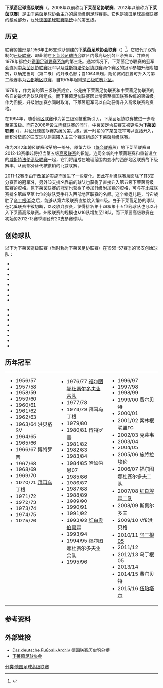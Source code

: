 {{noteTA|G1=足球|G2=德甲}}
{{Infobox football league
|name           = 下莱茵高级联赛
|image          = [[File:Karte-DFB-Regionalverbände-NR.png|180px]]
|country        = {{flag|Germany}}
|state          = {{flag|North Rhine-Westphalia}}
|region         = {{link-de|下莱茵|Niederrhein (Region)}}
|confed         = [[下莱茵足球协会|下莱茵足球协会]]
|founded        = 1956
|teams          = 18
|promotion      = [[德国足球西部地区联赛|德国足球西部地区联赛]]
|relegation     = [[下莱茵足球州级联赛|下莱茵足球州级联赛]]
|level          = [[德国足球联赛系统|第 5 级]]
|season         = 
|champions      = 
|website        = 
|current        = 
}}
'''下莱茵足球高级联赛'''（{{lang-de|'''Fußball-Oberliga Niederrhein'''}}，2008年以前称为'''下莱茵足协联赛'''，2012年以前称为'''下莱茵联赛'''）是由[[下莱茵足球协会|下莱茵足球协会]]主办的最高级别足球赛事。它也是[[德国足球高级联赛|德国足球高级联赛]]的组成部分，位处[[德国足球联赛系统|德国足球联赛系统]]中的第五级。

==历史==
联赛的雏形是1956年由16支球队创建的'''下莱茵足球协会联赛'''（{{lang|de|''Verbandsliga Niederrhein''}}）<ref>{{Cite web |url=http://www.fvn.de/downloads/fvn-geschichte-60.pdf |title=fvn.de: Geschichte des FVN |access-date=2016-09-14 |archive-url=https://web.archive.org/web/20150924020249/http://www.fvn.de/downloads/fvn-geschichte-60.pdf |archive-date=2015-09-24 |dead-url=yes }}</ref>，它取代了双轨制的[[德国足球州级联赛|州级联赛]]、即此前在[[下莱茵足球协会|下莱茵足球协会]]辖区内最高级别的业余赛事，并直到1978年都位处[[德国足球联赛系统|德国足球联赛系统]]的第三级。通常情况下，下莱茵足协联赛的冠军会连同[[中莱茵足球联赛|中莱茵足协联赛]]冠军以及[[威斯特法伦足球联赛|威斯特法伦足协联赛]]两个赛区的冠军参加升级附加赛，以确定当时{{link-de|德国足球西部乙组高级联赛|2. Oberliga West|西部乙组高级联赛}}（第二级）的升级名额；自1964年起，附加赛的胜者可升入的第二级赛事为[[德国足球西部地区联赛|西部地区联赛]]、自1975年起则是[[德国足球乙级联赛|乙级联赛北区]]。

1978年，{{link-de|北莱茵足球高级联赛|Fußball-Oberliga Nordrhein|北莱茵业余足球高级联赛}}作为新的第三级联赛成立，它是由下莱茵足协联赛和中莱茵足协联赛的各自的最优秀球队所组成。而下莱茵足协联赛因此滑落至德国联赛系统的第四级。作为回报，升级附加赛亦同时取消，下莱茵冠军可以自动获得升入高级联赛的资格。

在1994年，随着[[德国足球地区联赛|地区联赛]]作为第三级别被重新引入，下莱茵足协联赛被进一步降至第五级。而在2008年设立[[德国足球丙级联赛|丙级联赛]]的同时，中莱茵足协联赛又被更名为'''下莱茵联赛'''（{{lang|de|''Niederrheinliga''}}），并位处德国联赛系统的第六级。这一时期的下莱茵冠军可以直接升入{{link-de|北威足球联赛|NRW-Liga}}，而积分垫底的三支球队则需降入由三个赛区组成的[[下莱茵足球州级联赛|下莱茵州级联赛]]。

作为2012年地区联赛改革的一部分，原第六级（[[协会联赛|协会联赛]]级）的下莱茵联赛自2012-13赛季起将担当第五级[[德国足球高级联赛|高级联赛]]的职能。连同全新的中莱茵联赛和重新设立的[[威斯特法伦足球高级联赛|威斯特法伦高级联赛]]一起，它们将组成在地理范围内变小的西部地区联赛的下级赛事，从而部分替代被撤销的北威联赛。

2011-12赛季由于改革的实施而发生了一些变化。因此在州级联赛层面除了其3支分赛区的冠军外，另外13支排名靠前的球队也获得了直接升入第五级下莱茵高级联赛的资格。原下莱茵联赛的冠军也获得了参加升级附加赛的资格，可与在北威联赛排名第四至第七位的球队竞争升入西部地区联赛的名额。这个幸运儿是{{link-de|克雷足球俱乐部|FC Kray|克雷}}，当它战胜了[[烏丁根足球俱樂部|乌丁根05]]之后，能够从第六级联赛直接跳入第四级。由于下莱茵足协的球队在北威联赛中被切断，以及{{link-de|菲尔森足球俱乐部|1. FC Viersen|菲尔森}}放弃参赛，使得排名第十四和第十五位的球队也可以升入下莱茵高级联赛。州级联赛的规模也从16队增加至18队。而下莱茵高级联赛在初始的2012-13赛季则设有20支参赛球队。

==创始球队==
以下为下莱茵高级联赛（当时称为下莱茵足协联赛）在1956-57赛季的16支创始球队：
{{col-begin}}
{{col-2}}
* {{link-de|埃勒04|TSV Eller 04}}
* {{link-de|本拉特体育俱乐部|VfL Benrath|本拉特}}
* {{link-de|菲尔森足球俱乐部|1. FC Viersen|绿白菲尔森}}
* {{link-de|格列夫拉特体育联合会|SpVgg Gräfrath|格列夫拉特}}
* {{link-de|TURU杜塞尔多夫|TuRU Düsseldorf}}
* {{link-de|杜伊斯堡08|Duisburger FV 08}}
* {{link-de|林特福特体育俱乐部|TuS Lintfort|林特福特}}
* {{link-de|霍赫海德体育联合会|SpVgg Hochheide|霍赫海德}}
{{col-2}}
* {{link-de|洪贝格SV|Homberger SV}}
* {{link-de|克莱韦足球俱乐部|1. FC Kleve|克莱沃}}
* {{link-de|杜伊斯堡48/99|TuS Duisburg 48/99}}
* {{link-de|斯特克拉德06/07|Sterkrade 06/07}}
* {{link-de|奥斯特弗里德球类运动俱乐部|BV Osterfeld|奥斯特弗里德}}
* {{link-de|米尔海姆足球俱乐部|1. FC Mülheim|米尔海姆-斯蒂鲁姆}}
* {{link-de|博贝克体育俱乐部|SV Borbeck|博贝克}}
* {{link-de|卡纳普07|TSG Karnap 07}}
{{col-end}}

==历年冠军==
{| style="width: 95%;" |
| style="width: 33%; vertical-align: top;" |
* 1956/57 {{link-de|本拉特体育俱乐部|VfL Benrath|本拉特}}
* 1957/58 {{link-de|林特福特体育俱乐部|TuS Lintfort|林特福特}}
* 1958/59 {{link-de|杜伊斯堡48/99|TuS Duisburg 48/99}}
* 1959/60 {{link-de|奥斯特弗里德球类运动俱乐部|BV Osterfeld|奥斯特弗里德}}
* 1960/61 {{link-de|新基兴体育俱乐部|SV Neukirchen|新基兴}}
* 1961/62 {{link-de|杜伊斯堡08|Duisburger FV 08}}
* 1962/63 {{link-de|洪贝格SV|Homberger SV}}
* 1963/64 洪贝格SV
* 1964/65 {{link-de|博特罗普体育俱乐部|VfB Bottrop|博特罗普}}
* 1965/66 {{link-de|诺伊斯体育俱乐部|VfR Neuss|诺伊斯}}
* 1966/67 博特罗普
* 1967/68 {{link-de|和睦杜伊斯堡|Eintracht Duisburg}}
* 1968/69 {{link-de|费尔贝特体育俱乐部|SSVg Velbert|费尔贝特}}
* 1969/70 {{link-de|斯特克拉德06/07|Sterkrade 06/07}}
* 1970/71 [[烏丁根足球俱樂部|拜耳乌丁根]]
* 1971/72 {{link-de|米尔海姆足球俱乐部|1. FC Mülheim|米尔海姆-斯蒂鲁姆}}
* 1972/73 {{link-de|奥里格斯联盟|Union Ohligs}}
* 1973/74 {{link-de|雷姆沙伊德体育俱乐部|VfB 06/08 Remscheid|雷姆沙伊德}}
* 1974/75 {{link-de|索林根联盟体育俱乐部|SG Union Solingen|索林根联盟SG}}
* 1975/76 {{link-de|博霍尔特足球俱乐部|1. FC Bocholt|博霍尔特}}
| style="width: 33%; vertical-align: top;" |
* 1976/77 [[福尔图娜杜塞尔多夫二队|福尔图娜杜赛尔多夫业余队]]
* 1977/78 {{link-de|奥林匹亚博霍尔特|Olympia Bocholt}}
* 1978/79 拜耳乌丁根
* 1979/80 {{link-de|哈姆伯恩07|Hamborn 07}}
* 1980/81 博特罗普
* 1981/82 {{link-de|维多利亚戈赫|Viktoria Goch}}
* 1982/83 {{link-de|菲尔森足球俱乐部|1. FC Viersen|菲尔森}}
* 1983/84 {{link-de|雷德锻炼俱乐部|VfL Rhede|雷德}}
* 1984/85 哈姆伯恩07
* 1985/86 {{link-de|朗根费尔德体育俱乐部|VfB 06 Langenfeld|朗根费尔德}}
* 1986/87 {{link-de|雷德游戏俱乐部|Rheydter Spielverein|雷德游戏}}
* 1987/88 {{link-de|韦默尔斯基兴体育俱乐部|SV Wermelskirchen|韦默尔斯基兴}}
* 1988/89 {{link-de|卡特恩贝格体育之友|Sportfreunde Katernberg}}
* 1989/90 {{link-de|VfB洪贝格|VfB Homberg}}
* 1990/91 {{link-de|普鲁士克雷费尔德|Preussen Krefeld}}
* 1991/92 {{link-de|维尔夫拉特足球俱乐部|1. FC Wülfrath|维尔夫拉特}}
* 1992/93 [[红白奥伯豪森|红白奥伯豪森]]
* 1993/94 {{link-de|索林根联盟足球俱乐部|1. FC Union Solingen|索林根联盟FC}}
* 1994/95 福尔图娜杜赛尔多夫业余队
* 1995/96 {{link-de|施特拉埃伦体育俱乐部|SV Straelen|施特拉埃伦}}
| style="width: 33%; vertical-align: top;" |
* 1996/97 {{link-en|普鲁士门兴格拉德巴赫二队|Borussia Mönchengladbach II|普鲁士门兴格拉德巴赫业余队}}
* 1997/98 {{link-de|奥斯特费尔德山雕|Adler Osterfeld}}
* 1998/99 {{link-en|杜伊斯堡二队|MSV Duisburg II|杜伊斯堡业余队}}
* 1999/00 费尔贝特
* 2000/01 {{link-de|普鲁士伍珀塔尔|SV Borussia Wuppertal}}
* 2001/02 索林根联盟FC
* 2002/03 克莱韦
* 2003/04 {{link-de|TURU杜塞尔多夫|TuRU Düsseldorf}}
* 2004/05 {{link-de|斯佩尔多夫体育俱乐部|VfB Speldorf|斯佩尔多夫}}
* 2005/06 施特拉埃伦
* 2006/07 福尔图娜杜赛尔多夫二队
* 2007/08 [[红白埃森二队|红白埃森二队]]
* 2008/09 斯佩尔多夫
* 2009/10 VfB洪贝格
* 2010/11 [[烏丁根足球俱樂部|乌丁根05]]
* 2011/12 {{link-de|克雷足球俱乐部|FC Kray|克雷}}
* 2012/13 乌丁根05
* 2013/14 {{link-de|霍内佩尔-尼德莫姆特|SV Hönnepel-Niedermörmter}}
* 2014/15 费尔贝特
* 2015/16 [[伍珀塔尔体育俱乐部|伍珀塔尔]]
|}

==参考资料==
{{reflist}}

== 外部链接 ==
* [http://www.f-archiv.de/ Das deutsche Fußball-Archiv]{{Wayback|url=http://www.f-archiv.de/ |date=20171004190327 }} 德国联赛历史积分榜
* [http://www.fvn.de/ 下莱茵足球协会]{{Wayback|url=http://www.fvn.de/ |date=20201127090130 }}

{{德國足球}}

[[分类:德国足球高级联赛|分类:德国足球高级联赛]]